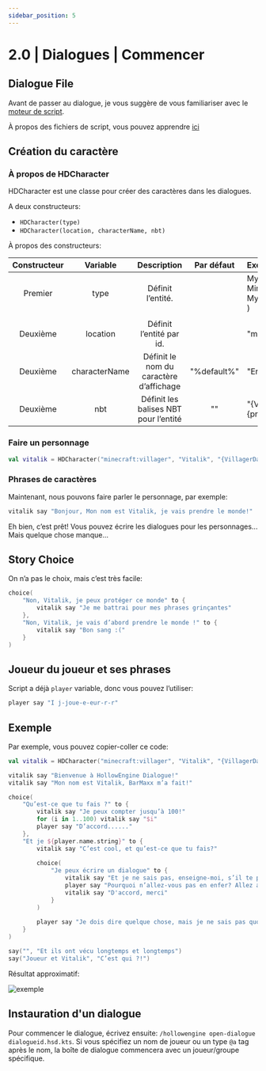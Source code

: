 ```yaml
---
sidebar_position: 5
---
```


# 2.0 | Dialogues | Commencer

## Dialogue File

Avant de passer au dialogue, je vous suggère de vous familiariser avec le [moteur de script](./introducing).

À propos des fichiers de script, vous pouvez apprendre [ici](./scriptfiles)

## Création du caractère

### À propos de HDCharacter

HDCharacter est une classe pour créer des caractères dans les dialogues.

A deux constructeurs:
- `HDCharacter(type)` 
- `HDCharacter(location, characterName, nbt)`

À propos des constructeurs:

| Constructeur |   Variable    |               Description               | Par défaut  | Exemple                                                                              |   Type    |
|:------------:|:-------------:|:---------------------------------------:|:-----------:|:-------------------------------------------------------------------------------------|:---------:|
|   Premier    |     type      |            Définit l’entité.            |             | MyLivingEntity(<br/>Minecraft.getInstance().level, <br/>MyEntityTypes.MyLiving<br/>) |  Requis   |
|              |               |                                         |             |                                                                                      |           |
|   Deuxième   |   location    |        Définit l’entité par id.         |             | "minecraft:villager"                                                                 |  Requis   |
|   Deuxième   | characterName | Définit le nom du caractère d’affichage | "%default%" | "Eric"                                                                               | Optionnel |
|   Deuxième   |      nbt      |  Définit les balises NBT pour l’entité  |     ""      | "{VillagerData:{profession:farmer,level:2,type:savanna}}"                            | Optionnel |

### Faire un personnage
```kotlin
val vitalik = HDCharacter("minecraft:villager", "Vitalik", "{VillagerData:{profession:farmer,level:2,type:savanna}}")
```

### Phrases de caractères
Maintenant, nous pouvons faire parler le personnage, par exemple:
```kotlin
vitalik say "Bonjour, Mon nom est Vitalik, je vais prendre le monde!"
```
Eh bien, c’est prêt! Vous pouvez écrire les dialogues pour les personnages... Mais quelque chose manque...

## Story Choice
On n’a pas le choix, mais c’est très facile:
```kotlin
choice(
    "Non, Vitalik, je peux protéger ce monde" to {
        vitalik say "Je me battrai pour mes phrases grinçantes"
    },
    "Non, Vitalik, je vais d’abord prendre le monde !" to {
        vitalik say "Bon sang :("
    }
)
```

## Joueur du joueur et ses phrases
Script a déjà `player` variable, donc vous pouvez l’utiliser:
```kotlin
player say "I j-joue-e-eur-r-r"
```

## Exemple
Par exemple, vous pouvez copier-coller ce code:
```kotlin
val vitalik = HDCharacter("minecraft:villager", "Vitalik", "{VillagerData:{profession:farmer,level:2,type:savanna}}")

vitalik say "Bienvenue à HollowEngine Dialogue!"
vitalik say "Mon nom est Vitalik, BarMaxx m’a fait!"

choice(
    "Qu’est-ce que tu fais ?" to {
        vitalik say "Je peux compter jusqu’à 100!"
        for (i in 1..100) vitalik say "$i"
        player say "D’accord......"
    },
    "Et je ${player.name.string}" to {
        vitalik say "C’est cool, et qu’est-ce que tu fais?"
        
        choice(
            "Je peux écrire un dialogue" to {
                vitalik say "Et je ne sais pas, enseigne-moi, s’il te plaît, s’il te plaît, s’il te plaît, s’il te plaît, s’il te plaît!"
                player say "Pourquoi n’allez-vous pas en enfer? Allez apprendre un code source"
                vitalik say "D'accord, merci"
            }
        ) 
        
        player say "Je dois dire quelque chose, mais je ne sais pas quoi..."
    }
)

say("", "Et ils ont vécu longtemps et longtemps")
say("Joueur et Vitalik", "C’est qui ?!")
```
Résultat approximatif:

![exemple](../../../static/img/hollowengine/primer.jpg)

## Instauration d'un dialogue

Pour commencer le dialogue, écrivez ensuite: `/hollowengine open-dialogue dialogueid.hsd.kts`.
Si vous spécifiez un nom de joueur ou un type `@a` tag après le nom, la boîte de dialogue commencera avec un joueur/groupe spécifique.